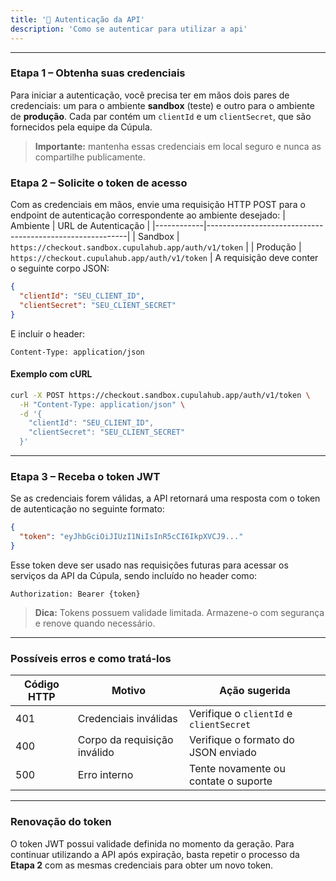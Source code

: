 ```yaml
---
title: '🔐 Autenticação da API'
description: 'Como se autenticar para utilizar a api'
---
```


---

### Etapa 1 – Obtenha suas credenciais
Para iniciar a autenticação, você precisa ter em mãos dois pares de credenciais: um para o ambiente **sandbox** (teste) e outro para o ambiente de **produção**. Cada par contém um `clientId` e um `clientSecret`, que são fornecidos pela equipe da Cúpula.
> **Importante:** mantenha essas credenciais em local seguro e nunca as compartilhe publicamente.

### Etapa 2 – Solicite o token de acesso
Com as credenciais em mãos, envie uma requisição HTTP POST para o endpoint de autenticação correspondente ao ambiente desejado:
| Ambiente   | URL de Autenticação                                     |
|------------|----------------------------------------------------------|
| Sandbox    | `https://checkout.sandbox.cupulahub.app/auth/v1/token` |
| Produção   | `https://checkout.cupulahub.app/auth/v1/token`     |
A requisição deve conter o seguinte corpo JSON:
```json
{
  "clientId": "SEU_CLIENT_ID",
  "clientSecret": "SEU_CLIENT_SECRET"
}
```
E incluir o header:
```http
Content-Type: application/json
```
#### Exemplo com cURL
```bash
curl -X POST https://checkout.sandbox.cupulahub.app/auth/v1/token \
  -H "Content-Type: application/json" \
  -d '{
    "clientId": "SEU_CLIENT_ID",
    "clientSecret": "SEU_CLIENT_SECRET"
  }'
```
---
### Etapa 3 – Receba o token JWT
Se as credenciais forem válidas, a API retornará uma resposta com o token de autenticação no seguinte formato:
```json
{
  "token": "eyJhbGciOiJIUzI1NiIsInR5cCI6IkpXVCJ9..."
}
```
Esse token deve ser usado nas requisições futuras para acessar os serviços da API da Cúpula, sendo incluído no header como:
```http
Authorization: Bearer {token}
```
> **Dica:** Tokens possuem validade limitada. Armazene-o com segurança e renove quando necessário.
---
### Possíveis erros e como tratá-los
| Código HTTP | Motivo                        | Ação sugerida                           |
|-------------|-------------------------------|------------------------------------------|
| 401         | Credenciais inválidas         | Verifique o `clientId` e `clientSecret` |
| 400         | Corpo da requisição inválido  | Verifique o formato do JSON enviado     |
| 500         | Erro interno                  | Tente novamente ou contate o suporte     |
---
### Renovação do token
O token JWT possui validade definida no momento da geração. Para continuar utilizando a API após expiração, basta repetir o processo da **Etapa 2** com as mesmas credenciais para obter um novo token.
````